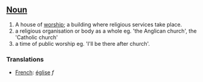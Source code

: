 ==[[Noun]]==

#A house of [[worship]]; a building where religious services take place.
#a religious organisation or body as a whole eg. 'the Anglican church', the 'Catholic church'
#a time of public worship eg. 'I'll be there after church'.

===Translations===
*[[French]]: [[église]] ''f''